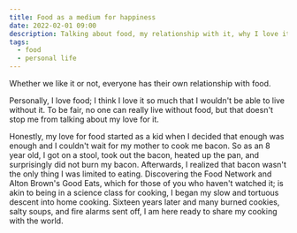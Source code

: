 ```yaml
---
title: Food as a medium for happiness
date: 2022-02-01 09:00
description: Talking about food, my relationship with it, why I love it, how I got into cooking.
tags:
  - food
  - personal life
---
```

Whether we like it or not, everyone has their own relationship with food.

Personally, I love food; I think I love it so much that I wouldn't be able to live without it. To be fair, no one can really live without food, but
that doesn't stop me from talking about my love for it.

Honestly, my love for food started as a kid when I decided that enough was enough and
I couldn't wait for my mother to cook me bacon. So as an 8 year old, I got on a stool, took out the bacon, heated up the pan, and surprisingly
did not burn my bacon. Afterwards, I realized that bacon wasn't the only thing I was limited to eating. Discovering the Food Network and Alton Brown's Good Eats,
which for those of you who haven't watched it; is akin to being in a science class for cooking, I began my slow and tortuous descent into home cooking. Sixteen years later
and many burned cookies, salty soups, and fire alarms sent off, I am here ready to share my cooking with the world.